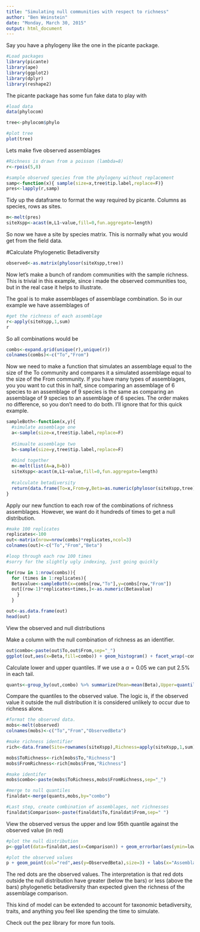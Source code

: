 ```yaml
---
title: "Simulating null communities with respect to richness"
author: "Ben Weinstein"
date: "Monday, March 30, 2015"
output: html_document
---
```


Say you have a phylogeny like the one in the picante package.

```r
#Load packages
library(picante)
library(ape)
library(ggplot2)
library(dplyr)
library(reshape2)
```

The picante package has some fun fake data to play with

```r
#load data
data(phylocom)

tree<-phylocom$phylo

#plot tree
plot(tree)
```

Lets make five observed assemblages
```r
#Richness is drawn from a poisson (lambda=8)
r<-rpois(5,8)

#sample observed species from the phylogeny without replacement
samp<-function(x){ sample(size=x,tree$tip.label,replace=F)}
pres<-lapply(r,samp)
```

Tidy up the dataframe to format the way required by picante. Columns as species, rows as sites.
```r
m<-melt(pres)
siteXspp<-acast(m,L1~value,fill=0,fun.aggregate=length)
```

So now we have a site by species matrix. This is normally what you would get from the field data.

#Calculate Phylogenetic Betadiversity

```r
observed<-as.matrix(phylosor(siteXspp,tree))
```

Now let's make a bunch of random communities with the sample richness. This is trivial in this example, since i made the observed communities too, but in the real case it helps to illustrate.

The goal is to make assemblages of assemblage combination. So in our example we have assemblages of
```r
#get the richness of each assemblage
r<-apply(siteXspp,1,sum)
r
```

So all combinations would be

```r
combs<-expand.grid(unique(r),unique(r))
colnames(combs)<-c("To","From")
```

Now we need to make a function that simulates an assemblage equal to the size of the To community and compares it a simulated assemblage equal to the size of the From community. If you have many types of assemblages, you you want to cut this in half, since comparing an assemblage of 6 species to an assemblage of 9 species is the same as comparing an assemblage of 9 species to an assemblage of 6 species. The order makes no difference, so you don't need to do both. I'll ignore that for this quick example.

```r
sampleBoth<-function(x,y){
  #simulate assemblage one
  a<-sample(size=x,tree$tip.label,replace=F)
  
  #Simualte assemblage two
  b<-sample(size=y,tree$tip.label,replace=F)
  
  #bind together
  m<-melt(list(A=a,B=b))
  siteXspp<-acast(m,L1~value,fill=0,fun.aggregate=length)
  
  #calculate betadiversity
  return(data.frame(To=x,From=y,Beta=as.numeric(phylosor(siteXspp,tree))))
}
```

Apply our new function to each row of the combinations of richness assemblages. However, we want do it hundreds of times to get a null distribution.

```r
#make 100 replicates
replicates<-100
out<-matrix(nrow=nrow(combs)*replicates,ncol=3)
colnames(out)<-c("To","From","Beta")

#loop through each row 100 times
#sorry for the slightly ugly indexing, just going quickly

for(row in 1:nrow(combs)){
  for (times in 1:replicates){
  Betavalue<-sampleBoth(x=combs[row,"To"],y=combs[row,"From"])
  out[(row-1)*replicates+times,]<-as.numeric(Betavalue)
    }  
  }

out<-as.data.frame(out)
head(out)
```

View the observed and null distributions

Make a column with the null combination of richness as an identifier.

```r
out$combo<-paste(out$To,out$From,sep="_")
ggplot(out,aes(x=Beta,fill=combo)) + geom_histogram() + facet_wrap(~combo) + theme_bw() + ggtitle("Null Phylogenetic Betadiversity for Richness") + labs(col="Richness Combination",x="Phylogenetic Betadiversity")
```

Calculate lower and upper quantiles. If we use a $\alpha=0.05$ we can put 2.5% in each tail.


```r
quants<-group_by(out,combo) %>% summarize(Mean=mean(Beta),Upper=quantile(Beta,0.975),lower=quantile(Beta,0.025))
```

Compare the quantiles to the observed value. The logic is, if the observed value it outside the null distribution it is considered unlikely to occur due to richness alone.

```r
#format the observed data.
mobs<-melt(observed)
colnames(mobs)<-c("To","From","ObservedBeta")

#make richness identifier
rich<-data.frame(Site=rownames(siteXspp),Richness=apply(siteXspp,1,sum))

mobs$ToRichness<-rich[mobs$To,"Richness"]
mobs$FromRichness<-rich[mobs$From,"Richness"]

#make identifer
mobs$combo<-paste(mobs$ToRichness,mobs$FromRichness,sep="_")

#merge to null quantiles
finaldat<-merge(quants,mobs,by="combo")

#Last step, create combination of assemblages, not richnesses
finaldat$Comparison<-paste(finaldat$To,finaldat$From,sep=" ")
```

View the observed versus the upper and low 95th quantile against the observed value (in red)

```r
#plot the null distribution
p<-ggplot(data=finaldat,aes(x=Comparison)) + geom_errorbar(aes(ymin=lower,ymax=Upper)) + theme_bw() + facet_wrap(~To,scales="free",nrow=1)

#plot the observed values
p + geom_point(col="red",aes(y=ObservedBeta),size=3) + labs(x="Assemblage Comparison",y="Phylogenetic Betadiversity")
```

The red dots are the observed values. The interpretation is that red dots outside the null distribution have greater (below the bars) or less (above the bars) phylogenetic betadiversity than expected given the richness of the assemblage comparison.

This kind of model can be extended to account for taxonomic betadiversity, traits, and anything you feel like spending the time to simulate.

Check out the pez library for more fun tools.